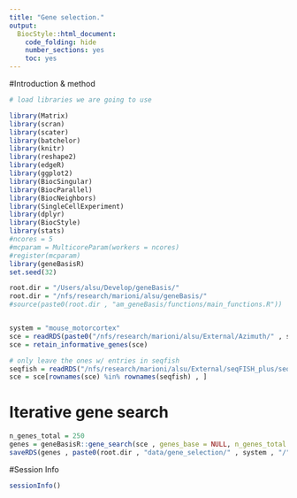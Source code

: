 ```yaml
---
title: "Gene selection."
output:
  BiocStyle::html_document:
    code_folding: hide
    number_sections: yes
    toc: yes  
---
```


#Introduction & method


```r
# load libraries we are going to use

library(Matrix)
library(scran)
library(scater)
library(batchelor)
library(knitr)
library(reshape2)
library(edgeR)
library(ggplot2)
library(BiocSingular)
library(BiocParallel)
library(BiocNeighbors)
library(SingleCellExperiment)
library(dplyr)
library(BiocStyle)
library(stats)
#ncores = 5
#mcparam = MulticoreParam(workers = ncores)
#register(mcparam)
library(geneBasisR)
set.seed(32)

root.dir = "/Users/alsu/Develop/geneBasis/"
root.dir = "/nfs/research/marioni/alsu/geneBasis/"
#source(paste0(root.dir , "am_geneBasis/functions/main_functions.R"))


system = "mouse_motorcortex"
sce = readRDS(paste0("/nfs/research/marioni/alsu/External/Azimuth/" , system, ".rds"))
sce = retain_informative_genes(sce)

# only leave the ones w/ entries in seqfish
seqfish = readRDS("/nfs/research/marioni/alsu/External/seqFISH_plus/seqfish_cortex.Rds")
sce = sce[rownames(sce) %in% rownames(seqfish) , ]


```

# Iterative gene search

```r


n_genes_total = 250
genes = geneBasisR::gene_search(sce , genes_base = NULL, n_genes_total = n_genes_total, batch = "orig.ident", n.neigh = 5, nPC.all = 50, nPC.selection = 100, verbose = F)
saveRDS(genes , paste0(root.dir , "data/gene_selection/" , system , "/" , "gene_selection", ".Rds"))


```



#Session Info

```r
sessionInfo()
```
